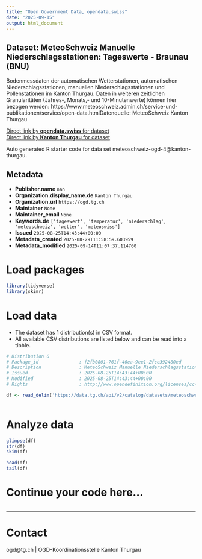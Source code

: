 ```yaml
---
title: "Open Government Data, opendata.swiss"
date: "2025-09-15"
output: html_document
---
```


## Dataset: MeteoSchweiz Manuelle Niederschlagsstationen: Tageswerte - Braunau (BNU)

Bodenmessdaten der automatischen Wetterstationen, automatischen Niederschlagsstationen, manuellen Niederschlagsstationen und Pollenstationen im Kanton Thurgau. Daten in weiteren zeitlichen Granularitäten (Jahres-, Monats,- und 10-Minutenwerte) können hier bezogen werden: https://www.meteoschweiz.admin.ch/service-und-publikationen/service/open-data.htmlDatenquelle: MeteoSchweiz Kanton Thurgau

[Direct link by **opendata.swiss** for dataset](https://opendata.swiss/de/dataset/meteoschweiz-manuelle-niederschlagsstationen-tageswerte-braunau-bnu)<br>
[Direct link by **Kanton Thurgau** for dataset](https://data.tg.ch/explore/dataset/meteoschweiz-ogd-4/)

Auto generated R starter code for data set meteoschweiz-ogd-4@kanton-thurgau.

## Metadata

- **Publisher.name** `nan`
- **Organization.display_name.de** `Kanton Thurgau`
- **Organization.url** `https://ogd.tg.ch`
- **Maintainer** `None`
- **Maintainer_email** `None`
- **Keywords.de** `['tageswert', 'temperatur', 'niederschlag', 'meteoschweiz', 'wetter', 'meteoswiss']`
- **Issued** `2025-08-25T14:43:44+00:00`
- **Metadata_created** `2025-08-29T11:58:59.603959`
- **Metadata_modified** `2025-09-14T11:07:37.114760`


# Load packages

```r

library(tidyverse)
library(skimr)

```

# Load data

-   The dataset has 1 distribution(s) in CSV format.
-   All available CSV distributions are listed below and can be read into a tibble.

```r

# Distribution 0
# Package_id               : f2fb0801-761f-40ea-9ee1-2fce392480ed
# Description              : MeteoSchweiz Manuelle Niederschlagsstationen: Tageswerte - Braunau (BNU) (csv)
# Issued                   : 2025-08-25T14:43:44+00:00
# Modified                 : 2025-08-25T14:43:44+00:00
# Rights                   : http://www.opendefinition.org/licenses/cc-by/

df <- read_delim('https://data.tg.ch/api/v2/catalog/datasets/meteoschweiz-ogd-4/exports/csv?use_labels=true')



```

# Analyze data

```r

glimpse(df)
str(df)
skim(df)

head(df)
tail(df)

```

# Continue your code here...

```r

```

------------------------------------------------------------------------

# Contact

ogd@tg.ch | OGD-Koordinationsstelle Kanton Thurgau
